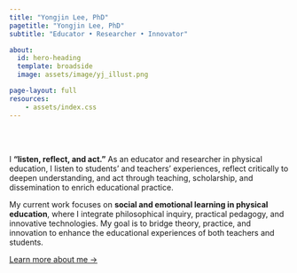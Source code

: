 ```yaml
---
title: "Yongjin Lee, PhD"
pagetitle: "Yongjin Lee, PhD"
subtitle: "Educator • Researcher • Innovator"

about:
  id: hero-heading
  template: broadside
  image: assets/image/yj_illust.png

page-layout: full
resources:
    - assets/index.css
---
```


<br><br>

::: {#hero-heading}

I **“listen, reflect, and act.”** As an educator and researcher in physical education, I listen to students’ and teachers’ experiences, reflect critically to deepen understanding, and act through teaching, scholarship, and dissemination to enrich educational practice.

My current work focuses on **social and emotional learning in physical education**, where I integrate philosophical inquiry, practical pedagogy, and innovative technologies. My goal is to bridge theory, practice, and innovation to enhance the educational experiences of both teachers and students.



[Learn more about me &rarr;](/about/index.qmd){.subtitle}


:::
<!-- hero-heading -->


